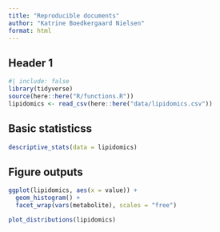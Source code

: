 ```yaml
---
title: "Reproducible documents"
author: "Katrine Boedkergaard Nielsen"
format: html
---
```


## Header 1

```r
#| include: false
library(tidyverse)
source(here::here("R/functions.R"))
lipidomics <- read_csv(here::here("data/lipidomics.csv"))
```

## Basic statisticss

```r
descriptive_stats(data = lipidomics)
```

## Figure outputs

```r
ggplot(lipidomics, aes(x = value)) +
  geom_histogram() +
  facet_wrap(vars(metabolite), scales = "free")

plot_distributions(lipidomics)
```
